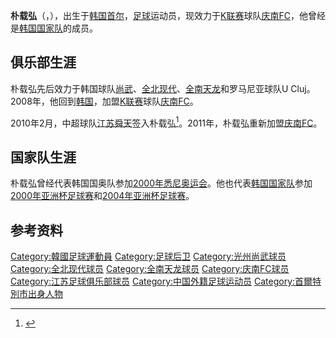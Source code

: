 {{Football player infobox| 
| playername= 朴载弘 <br /> {{lang|ko|박재홍}}
| image    = 
| fullname = 朴载弘 <br /> {{lang|ko|박재홍}}
| englishfullname = Park Jae-Hong
| nickname    = 
| height      = {{height|meters=1.84}}
| dateofbirth = {{birth date and age|1978|11|10}}
| cityofbirth = [[首尔|首尔]]
| countryofbirth = {{KOR}}
| clubnumber = 
| currentclub  = [[庆南FC|庆南FC]]
| position = [[后卫_(足球)|后卫]]
| youthyears = 1997-2000
| youthclubs = [[明知大学|明知大学]]
| years = 2001-2002<br />2003-2004<br />2005-2006<br />2006-2007<br />2008-2009<br />2010<br />2011-
| clubs = [[光州尚武不死鸟|尚武]]<br />[[全北现代汽车|全北现代]]<br />[[全南天龙|全南天龙]]<br />U Cluj<br />[[庆南FC|庆南FC]]<br />[[江苏舜天足球俱乐部|江苏舜天]]<br />[[庆南FC|庆南FC]]
| caps(goals) = <br /> 47 {{0}}(2) <br /> 38 {{0}}(0) <br /> 28 {{0}}(2) <br /> 26 {{0}}(0) <br />30 {{0}}(0) 
| nationalyears = 1999-2000<br />2000-2005
| nationalteam = 韩国U23<br />[[韩国国家足球队|韩国]]
| nationalcaps(goals) = 29 {{0}}(1)<br /> 30 {{0}}(0)
| pcupdate = 2010年2月4日
| ntupdate = 2010年2月4日
}}
'''朴载弘'''（{{lang|ko|'''박재홍'''}}，{{bd|1978年|11月10日||catIdx=Park}}），出生于[[韩国|韩国]][[首尔|首尔]]，[[足球|足球]]运动员，现效力于[[K联赛|K联赛]]球队[[庆南FC|庆南FC]]，他曾经是[[韩国国家足球队|韩国国家队]]的成员。

== 俱乐部生涯 ==
朴载弘先后效力于韩国球队[[光州尚武不死鸟|尚武]]、[[全北现代汽车|全北现代]]、[[全南天龙|全南天龙]]和罗马尼亚球队U Cluj。2008年，他回到[[韩国|韩国]]，加盟[[K联赛|K联赛]]球队[[庆南FC|庆南FC]]。

2010年2月，中超球队[[江苏舜天足球俱乐部|江苏舜天]]签入朴载弘<ref>{{Cite web |url=http://cnsoccer.titan24.com/2010-02-22/60372.html |title=泰达金靴转投舜天 江苏低廉价格得梦寐以求高中锋 |access-date=2010-02-22 |archive-url=https://web.archive.org/web/20100227040129/http://cnsoccer.titan24.com/2010-02-22/60372.html |archive-date=2010-02-27 |dead-url=yes }}</ref>。2011年，朴载弘重新加盟[[庆南FC|庆南FC]]。

== 国家队生涯 ==
朴载弘曾经代表韩国国奥队参加[[2000年悉尼奥运会|2000年悉尼奥运会]]。他也代表[[韩国国家足球队|韩国国家队]]参加[[2000年亚洲杯足球赛|2000年亚洲杯足球赛]]和[[2004年亚洲杯足球赛|2004年亚洲杯足球赛]]。

== 参考资料 ==
{{reflist}}

{{DEFAULTSORT:Park Jae-Hong}}
[[Category:韓國足球運動員|Category:韓國足球運動員]]
[[Category:足球后卫|Category:足球后卫]]
[[Category:光州尚武球员|Category:光州尚武球员]]
[[Category:全北现代球员|Category:全北现代球员]]
[[Category:全南天龙球员|Category:全南天龙球员]]
[[Category:庆南FC球员|Category:庆南FC球员]]
[[Category:江苏足球俱乐部球员|Category:江苏足球俱乐部球员]]
[[Category:中国外籍足球运动员|Category:中国外籍足球运动员]]
[[Category:首爾特別市出身人物|Category:首爾特別市出身人物]]